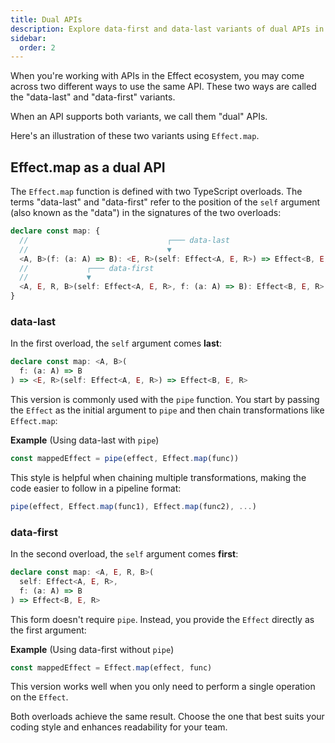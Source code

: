 ```yaml
---
title: Dual APIs
description: Explore data-first and data-last variants of dual APIs in the Effect ecosystem.
sidebar:
  order: 2
---
```



When you're working with APIs in the Effect ecosystem, you may come across two different ways to use the same API.
These two ways are called the "data-last" and "data-first" variants.

When an API supports both variants, we call them "dual" APIs.

Here's an illustration of these two variants using `Effect.map`.

## Effect.map as a dual API

The `Effect.map` function is defined with two TypeScript overloads. The terms "data-last" and "data-first" refer to the position of the `self` argument (also known as the "data") in the signatures of the two overloads:

```ts showLineNumbers=false
declare const map: {
  //                               ┌─── data-last
  //                               ▼
  <A, B>(f: (a: A) => B): <E, R>(self: Effect<A, E, R>) => Effect<B, E, R>
  //             ┌─── data-first
  //             ▼
  <A, E, R, B>(self: Effect<A, E, R>, f: (a: A) => B): Effect<B, E, R>
}
```

### data-last

In the first overload, the `self` argument comes **last**:

```ts showLineNumbers=false "self"
declare const map: <A, B>(
  f: (a: A) => B
) => <E, R>(self: Effect<A, E, R>) => Effect<B, E, R>
```

This version is commonly used with the `pipe` function. You start by passing the `Effect` as the initial argument to `pipe` and then chain transformations like `Effect.map`:

**Example** (Using data-last with `pipe`)

```ts showLineNumbers=false
const mappedEffect = pipe(effect, Effect.map(func))
```

This style is helpful when chaining multiple transformations, making the code easier to follow in a pipeline format:

```ts showLineNumbers=false
pipe(effect, Effect.map(func1), Effect.map(func2), ...)
```

### data-first

In the second overload, the `self` argument comes **first**:

```ts showLineNumbers=false "self"
declare const map: <A, E, R, B>(
  self: Effect<A, E, R>,
  f: (a: A) => B
) => Effect<B, E, R>
```

This form doesn't require `pipe`. Instead, you provide the `Effect` directly as the first argument:

**Example** (Using data-first without `pipe`)

```ts showLineNumbers=false
const mappedEffect = Effect.map(effect, func)
```

This version works well when you only need to perform a single operation on the `Effect`.

<Aside type="tip" title="Choosing Between Styles">
  Both overloads achieve the same result. Choose the one that best suits
  your coding style and enhances readability for your team.
</Aside>
